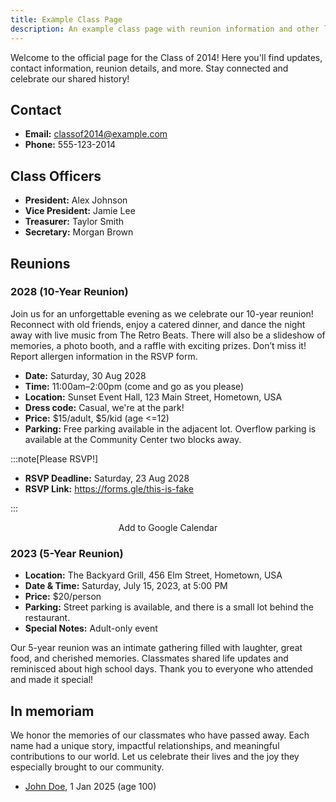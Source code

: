 ```yaml
---
title: Example Class Page
description: An example class page with reunion information and other links
---
```



Welcome to the official page for the Class of 2014!
Here you'll find updates, contact information, reunion details, and more.
Stay connected and celebrate our shared history!

## Contact

- **Email:** [classof2014@example.com](mailto:classof2014@example.com)
- **Phone:** 555-123-2014

<CardGrid>
  <LinkCard
    title="Class of Example Facebook Group"
    icon="facebook"
    href="https://www.example.com"
    description="All class of example members are encouraged to join."
  />
</CardGrid>

## Class Officers

- **President:** Alex Johnson
- **Vice President:** Jamie Lee
- **Treasurer:** Taylor Smith
- **Secretary:** Morgan Brown

## Reunions

### 2028 (10-Year Reunion)
<Badge text="upcoming" variant="note"/>

Join us for an unforgettable evening as we celebrate our 10-year reunion! Reconnect with old friends, enjoy a catered dinner, and dance the night away with live music from The Retro Beats.
There will also be a slideshow of memories, a photo booth, and a raffle with exciting prizes. Don’t miss it!
Report allergen information in the RSVP form.

- **Date:** Saturday, 30 Aug 2028
- **Time:** 11:00am–2:00pm (come and go as you please)
- **Location:** Sunset Event Hall, 123 Main Street, Hometown, USA
- **Dress code:** Casual, we're at the park!
- **Price:** $15/adult, $5/kid (age \<=12)
- **Parking:** Free parking available in the adjacent lot.
  Overflow parking is available at the Community Center two blocks away.

:::note[Please RSVP!]

  - **RSVP Deadline:** Saturday, 23 Aug 2028
  - **RSVP Link:** https://forms.gle/this-is-fake

:::

<div style="text-align: center">
  <LinkButton
    href="https://www.google.com/calendar/render?action=TEMPLATE&text=Cottonwood%2010-yr%20Reunion&dates=20280830T170000Z/20280830T200000Z&details=See%20https://alumni.cottonwoodhigh.school/reference/example-class/&location=Sunset%20Event%20Hall%2C%20123%20Main%20Street%2C%20Hometown%2C%20USA"
  >
    Add to Google Calendar
  </LinkButton>
</div>


### 2023 (5-Year Reunion)

- **Location:** The Backyard Grill, 456 Elm Street, Hometown, USA
- **Date & Time:** Saturday, July 15, 2023, at 5:00 PM
- **Price:** $20/person
- **Parking:** Street parking is available, and there is a small lot behind the restaurant.
- **Special Notes:** Adult-only event

Our 5-year reunion was an intimate gathering filled with laughter, great food, and cherished memories.
Classmates shared life updates and reminisced about high school days.
Thank you to everyone who attended and made it special!

## In memoriam

We honor the memories of our classmates who have passed away.
Each name had a unique story, impactful relationships, and meaningful contributions to our world.
Let us celebrate their lives and the joy they especially brought to our community.

* [John Doe](https://www.example.com/), 1 Jan 2025 (age 100)
